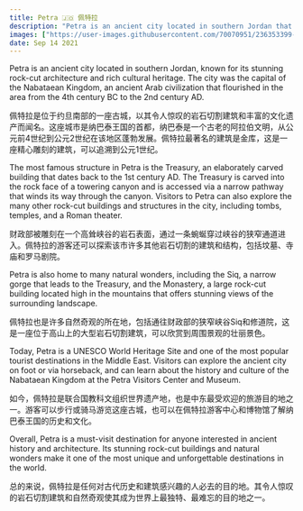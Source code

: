 ```yaml
---
title: Petra 🇯🇴 佩特拉
description: "Petra is an ancient city located in southern Jordan that was once the capital of the Nabataean Kingdom \n 佩特拉是位于约旦南部的一座古城，曾是纳巴泰王国的首都。"
images: ["https://user-images.githubusercontent.com/70070951/236353399-36f8314d-c618-4d74-be6f-71485bbfd133.jpg"]
date: Sep 14 2021
---
```


Petra is an ancient city located in southern Jordan, known for its stunning rock-cut architecture and rich cultural heritage. The city was the capital of the Nabataean Kingdom, an ancient Arab civilization that flourished in the area from the 4th century BC to the 2nd century AD.

佩特拉是位于约旦南部的一座古城，以其令人惊叹的岩石切割建筑和丰富的文化遗产而闻名。这座城市是纳巴泰王国的首都，纳巴泰是一个古老的阿拉伯文明，从公元前4世纪到公元2世纪在该地区蓬勃发展。佩特拉最著名的建筑是金库，这是一座精心雕刻的建筑，可以追溯到公元1世纪。

The most famous structure in Petra is the Treasury, an elaborately carved building that dates back to the 1st century AD. The Treasury is carved into the rock face of a towering canyon and is accessed via a narrow pathway that winds its way through the canyon. Visitors to Petra can also explore the many other rock-cut buildings and structures in the city, including tombs, temples, and a Roman theater.

财政部被雕刻在一个高耸峡谷的岩石表面，通过一条蜿蜒穿过峡谷的狭窄通道进入。佩特拉的游客还可以探索该市许多其他岩石切割的建筑和结构，包括坟墓、寺庙和罗马剧院。

Petra is also home to many natural wonders, including the Siq, a narrow gorge that leads to the Treasury, and the Monastery, a large rock-cut building located high in the mountains that offers stunning views of the surrounding landscape.

佩特拉也是许多自然奇观的所在地，包括通往财政部的狭窄峡谷Siq和修道院，这是一座位于高山上的大型岩石切割建筑，可以欣赏到周围景观的壮丽景色。

Today, Petra is a UNESCO World Heritage Site and one of the most popular tourist destinations in the Middle East. Visitors can explore the ancient city on foot or via horseback, and can learn about the history and culture of the Nabataean Kingdom at the Petra Visitors Center and Museum.

如今，佩特拉是联合国教科文组织世界遗产地，也是中东最受欢迎的旅游目的地之一。游客可以步行或骑马游览这座古城，也可以在佩特拉游客中心和博物馆了解纳巴泰王国的历史和文化。

Overall, Petra is a must-visit destination for anyone interested in ancient history and architecture. Its stunning rock-cut buildings and natural wonders make it one of the most unique and unforgettable destinations in the world.

总的来说，佩特拉是任何对古代历史和建筑感兴趣的人必去的目的地。其令人惊叹的岩石切割建筑和自然奇观使其成为世界上最独特、最难忘的目的地之一。
